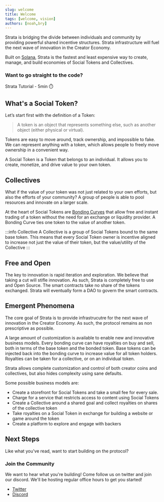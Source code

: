 ```yaml
---
slug: welcome
title: Welcome
tags: [welcome, vision]
authors: [noah,bry]
---
```


Strata is bridging the divide between individuals and community by providing powerful shared incentive structures. Strata infrastructure will fuel the next wave of innovation in the Creator Economy.

Built on [Solana](https://solana.com/), Strata is the fastest and least expensive way to create, manage, and build economies of Social Tokens and Collectives.

### Want to go straight to the code?

  <Link
    className="button button--primary button--lg"
    to="/docs/getting_started">
    Strata Tutorial - 5min ⏱️
  </Link>
</div>

<CTA />

## What's a Social Token?

Let’s start first with the definition of a Token:

  > A token is an object that represents something else, such as another object (either physical or virtual).

Tokens are easy to move around, track ownership, and impossible to fake. We can represent anything with a token, which allows people to freely move ownership in a convenient way. 

A Social Token is a Token that belongs to an individual. It allows you to create, monetize, and drive value to your own token.

## Collectives

What if the value of your token was not just related to your own efforts, but also the efforts of your community? A group of people is able to pool resources and innovate on a larger scale.

At the heart of Social Tokens are [Bonding Curves](/docs/concepts/bonding_curves) that allow free and instant trading of a token without the need for an exchange or liquidity provider. A Bonding Curve ties one token to the value of another token.

:::info Collective
A Collective is a group of Social Tokens bound to the same base token. This means that every Social Token owner is incentive aligned to increase not just the value of their token, but the value/utility of the Collective
:::

## Free and Open

The key to innovation is rapid iteration and exploration. We believe that taking a cut will stifle innovation. As such, Strata is completely free to use and Open Source. The smart contracts take no share of the tokens exchanged. Strata will eventually form a DAO to govern the smart contracts.

## Emergent Phenomena

The core goal of Strata is to provide infrastrucutre for the next wave of innovation in the Creator Economy. As such, the protocol remains as non prescriptive as possible. 

A large amount of customization is available to enable new and innovative business models. Every bonding curve can have royalties on buy and sell, both in terms of the base token and the bonded token. Base tokens can be injected back into the bonding curve to increase value for all token holders. Royalties can be taken for a collective, or on an individual token. 

Strata allows complete customization and control of both creator coins and collectives, but also hides complexity using sane defaults.

Some possible business models are:

  * Create a storefront for Social Tokens and take a small fee for every sale.
  * Charge for a service that restricts access to content using Social Tokens
  * Create a Collective around a shared goal and collect royalties on shares of the collective token
  * Take royalties on a Social Token in exchange for building a website or game around the token
  * Create a platform to explore and engage with backers

## Next Steps

Like what you've read, want to start building on the protocol?

<CTA />

### Join the Community

We want to hear what you're building! Come follow us on twitter and join our discord. We'll be hosting regular office hours to get you started!

   * [Twitter](https://twitter.com/StrataProtocol)
   * [Discord](https://twitter.com/StrataProtocol)
